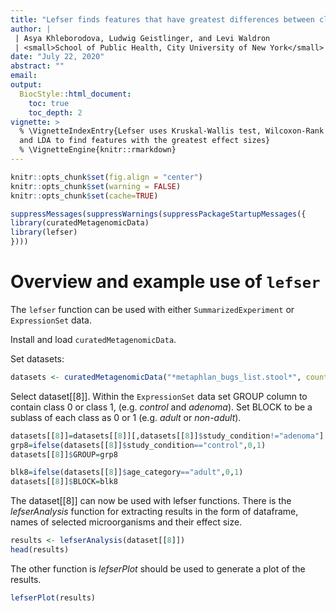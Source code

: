 ```yaml
---
title: "Lefser finds features that have greatest differences between classes."
author: |
 | Asya Khleborodova, Ludwig Geistlinger, and Levi Waldron
 | <small>School of Public Health, City University of New York</small>
date: "July 22, 2020"
abstract: ""
email:
output:
  BiocStyle::html_document:
    toc: true
    toc_depth: 2
vignette: >
  % \VignetteIndexEntry{Lefser uses Kruskal-Wallis test, Wilcoxon-Rank Sum test, 
  and LDA to find features with the greatest effect sizes}
  % \VignetteEngine{knitr::rmarkdown}
---
```


```r
knitr::opts_chunk$set(fig.align = "center")
knitr::opts_chunk$set(warning = FALSE)
knitr::opts_chunk$set(cache=TRUE)
```

```r
suppressMessages(suppressWarnings(suppressPackageStartupMessages({
library(curatedMetagenomicData)
library(lefser)
})))
```

# Overview and example use of `lefser`

The `lefser` function can be used with either `SummarizedExperiment`
or `ExpressionSet` data.

Install and load `curatedMetagenomicData`. 

Set datasets:

```r
datasets <- curatedMetagenomicData("*metaphlan_bugs_list.stool*", counts=TRUE, dryrun = FALSE)
```

Select dataset[[8]]. Within the `ExpressionSet` data set GROUP column 
to contain class 0 or class 1, (e.g. _control_ and _adenoma_). Set BLOCK to
be a sublass of each class as 0 or 1 (e.g. _adult_ or _non-adult_).

```r
datasets[[8]]=datasets[[8]][,datasets[[8]]$study_condition!="adenoma"]
grp8=ifelse(datasets[[8]]$study_condition=="control",0,1)
datasets[[8]]$GROUP=grp8

blk8=ifelse(datasets[[8]]$age_category=="adult",0,1)
datasets[[8]]$BLOCK=blk8
```

The dataset[[8]] can now be used with lefser functions. There is the _lefserAnalysis_ function for extracting 
results in the form of dataframe, names of selected microorganisms and their effect size.

```r
results <- lefserAnalysis(dataset[[8]])
head(results)
```

The other function is _lefserPlot_ should be used to generate a plot of the results.

```r
lefserPlot(results)
```
